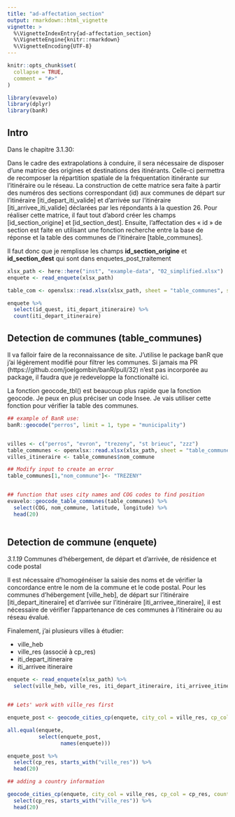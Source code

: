 ```yaml
---
title: "ad-affectation_section"
output: rmarkdown::html_vignette
vignette: >
  %\VignetteIndexEntry{ad-affectation_section}
  %\VignetteEngine{knitr::rmarkdown}
  %\VignetteEncoding{UTF-8}
---
```


```r
knitr::opts_chunk$set(
  collapse = TRUE,
  comment = "#>"
)
```

```r
library(evavelo)
library(dplyr)
library(banR)
```
## Intro

Dans le chapitre 3.1.30:

Dans le cadre des extrapolations à conduire, il sera nécessaire de disposer d’une matrice des origines et destinations des itinérants. Celle-ci permettra de recomposer la répartition spatiale de la fréquentation itinérante sur l’itinéraire ou le réseau. La construction de cette matrice sera faite à partir des numéros des sections correspondant (id) aux communes de départ sur l’itinéraire [iti_depart_iti_valide] et d’arrivée sur l’itinéraire [iti_arrivee_iti_valide] déclarées par les répondants à la question 26. Pour réaliser cette matrice, il faut tout d’abord créer les champs [id_section_origine] et [id_section_dest]. Ensuite, l’affectation des « id » de section est faite en utilisant une fonction recherche entre la base de réponse et la table des communes de l’itinéraire [table_communes].

Il faut donc que je remplisse les champs **id_section_origine** et **id_section_dest** qui sont dans enquetes_post_traitement

```r
xlsx_path <- here::here("inst", "example-data", "02_simplified.xlsx")
enquete <- read_enquete(xlsx_path)

table_com <- openxlsx::read.xlsx(xlsx_path, sheet = "table_communes", startRow = 2)
```


```r
enquete %>% 
  select(id_quest, iti_depart_itineraire) %>% 
  count(iti_depart_itineraire)

```

## Detection de communes (table_communes)

Il va falloir faire de la reconnaissance de site.
J'utilise le package banR que j'ai légèrement modifié pour filtrer les communes.
Si jamais ma PR (https://github.com/joelgombin/banR/pull/32) n'est pas incorporée au package, il faudra que je redeveloppe la fonctionalté ici.

La fonction geocode_tbl() est beaucoup plus rapide que la fonction geocode. Je peux en plus préciser un code Insee.
Je vais utiliser cette fonction pour vérifier la table des communes. 




```r
## example of BanR use:
banR::geocode("perros", limit = 1, type = "municipality")


villes <- c("perros", "evron", "trezeny", "st brieuc", "zzz")
table_communes <- openxlsx::read.xlsx(xlsx_path, sheet = "table_communes", startRow = 2)
villes_itineraire <- table_communes$nom_commune

## Modify input to create an error
table_communes[1,"nom_commune"]<- "TREZENY"


## function that uses city names and COG codes to find position
evavelo::geocode_table_communes(table_communes) %>% 
  select(COG, nom_commune, latitude, longitude) %>% 
  head(20)



```

## Detection de commune (enquete)
*3.1.19*	Communes d’hébergement, de départ et d’arrivée, de résidence et code postal

Il est nécessaire d’homogénéiser la saisie des noms et de vérifier la concordance entre le nom de la commune et le code postal. Pour les communes d’hébergement [ville_heb], de départ sur l’itinéraire [iti_depart_itineraire] et d’arrivée sur l’itinéraire [iti_arrivee_itineraire], il est nécessaire de vérifier l’appartenance de ces communes à l’itinéraire ou au réseau évalué.


Finalement, j'ai plusieurs villes à étudier:

* ville_heb
* ville_res (associé à cp_res)
* iti_depart_itineraire
* iti_arrivee itineraire


```r

enquete <- read_enquete(xlsx_path) %>% 
  select(ville_heb, ville_res, iti_depart_itineraire, iti_arrivee_itineraire, cp_res, pays_res)


## Lets' work with ville_res first

enquete_post <- geocode_cities_cp(enquete, city_col = ville_res, cp_col = cp_res)

all.equal(enquete,
          select(enquete_post, 
                 names(enquete)))

enquete_post %>% 
  select(cp_res, starts_with("ville_res")) %>% 
  head(20)

## adding a country information

geocode_cities_cp(enquete, city_col = ville_res, cp_col = cp_res, country_col = pays_res) %>% 
  select(cp_res, starts_with("ville_res")) %>% 
  head(20)
```
